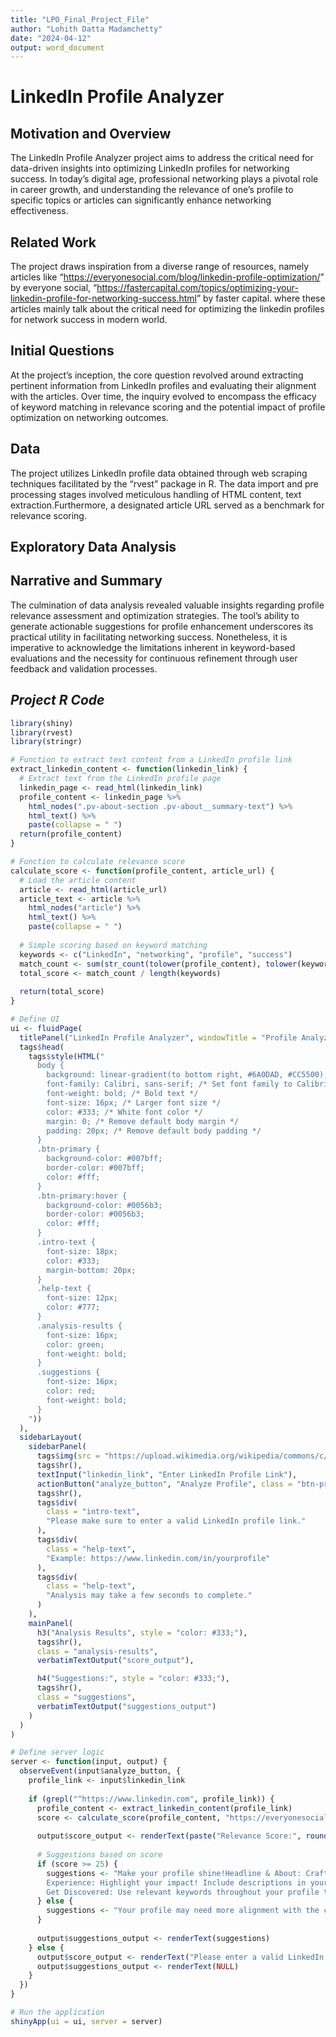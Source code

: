 ```yaml
---
title: "LPO_Final_Project_File"
author: "Lohith Datta Madamchetty"
date: "2024-04-12"
output: word_document
---
```


# **LinkedIn Profile Analyzer**

## Motivation and Overview

The LinkedIn Profile Analyzer project aims to address the critical need for data-driven insights into optimizing LinkedIn profiles for networking success. In today's digital age, professional networking plays a pivotal role in career growth, and understanding the relevance of one's profile to specific topics or articles can significantly enhance networking effectiveness.

## Related Work

The project draws inspiration from a diverse range of resources, namely articles like "<https://everyonesocial.com/blog/linkedin-profile-optimization/>" by everyone social, "<https://fastercapital.com/topics/optimizing-your-linkedin-profile-for-networking-success.html>" by faster capital. where these articles mainly talk about the critical need for optimizing the linkedin profiles for network success in modern world.

## Initial Questions

At the project's inception, the core question revolved around extracting pertinent information from LinkedIn profiles and evaluating their alignment with the articles. Over time, the inquiry evolved to encompass the efficacy of keyword matching in relevance scoring and the potential impact of profile optimization on networking outcomes.

## Data

The project utilizes LinkedIn profile data obtained through web scraping techniques facilitated by the "rvest" package in R. The data import and pre processing stages involved meticulous handling of HTML content, text extraction.Furthermore, a designated article URL served as a benchmark for relevance scoring.

## Exploratory Data Analysis

## Narrative and Summary

The culmination of data analysis revealed valuable insights regarding profile relevance assessment and optimization strategies. The tool's ability to generate actionable suggestions for profile enhancement underscores its practical utility in facilitating networking success. Nonetheless, it is imperative to acknowledge the limitations inherent in keyword-based evaluations and the necessity for continuous refinement through user feedback and validation processes.

## *Project R Code*

```r
library(shiny)
library(rvest)
library(stringr)

# Function to extract text content from a LinkedIn profile link
extract_linkedin_content <- function(linkedin_link) {
  # Extract text from the LinkedIn profile page
  linkedin_page <- read_html(linkedin_link)
  profile_content <- linkedin_page %>%
    html_nodes(".pv-about-section .pv-about__summary-text") %>%
    html_text() %>%
    paste(collapse = " ")
  return(profile_content)
}

# Function to calculate relevance score
calculate_score <- function(profile_content, article_url) {
  # Load the article content
  article <- read_html(article_url)
  article_text <- article %>%
    html_nodes("article") %>%
    html_text() %>%
    paste(collapse = " ")
  
  # Simple scoring based on keyword matching
  keywords <- c("LinkedIn", "networking", "profile", "success")
  match_count <- sum(str_count(tolower(profile_content), tolower(keywords)))
  total_score <- match_count / length(keywords)
  
  return(total_score)
}

# Define UI
ui <- fluidPage(
  titlePanel("LinkedIn Profile Analyzer", windowTitle = "Profile Analyzer"),
  tags$head(
    tags$style(HTML("
      body {
        background: linear-gradient(to bottom right, #6A0DAD, #CC5500); /* Gradient background */
        font-family: Calibri, sans-serif; /* Set font family to Calibri */
        font-weight: bold; /* Bold text */
        font-size: 16px; /* Larger font size */
        color: #333; /* White font color */
        margin: 0; /* Remove default body margin */
        padding: 20px; /* Remove default body padding */
      }
      .btn-primary {
        background-color: #007bff;
        border-color: #007bff;
        color: #fff;
      }
      .btn-primary:hover {
        background-color: #0056b3;
        border-color: #0056b3;
        color: #fff;
      }
      .intro-text {
        font-size: 18px;
        color: #333;
        margin-bottom: 20px;
      }
      .help-text {
        font-size: 12px;
        color: #777;
      }
      .analysis-results {
        font-size: 16px;
        color: green;
        font-weight: bold;
      }
      .suggestions {
        font-size: 16px;
        color: red;
        font-weight: bold;
      }
    "))
  ),
  sidebarLayout(
    sidebarPanel(
      tags$img(src = "https://upload.wikimedia.org/wikipedia/commons/c/ca/LinkedIn_logo_initials.png", width = 150),
      tags$hr(),
      textInput("linkedin_link", "Enter LinkedIn Profile Link"),
      actionButton("analyze_button", "Analyze Profile", class = "btn-primary"),
      tags$hr(),
      tags$div(
        class = "intro-text",
        "Please make sure to enter a valid LinkedIn profile link."
      ),
      tags$div(
        class = "help-text",
        "Example: https://www.linkedin.com/in/yourprofile"
      ),
      tags$div(
        class = "help-text",
        "Analysis may take a few seconds to complete."
      )
    ),
    mainPanel(
      h3("Analysis Results", style = "color: #333;"),
      tags$hr(),
      class = "analysis-results",
      verbatimTextOutput("score_output"),

      h4("Suggestions:", style = "color: #333;"),
      tags$hr(),
      class = "suggestions",
      verbatimTextOutput("suggestions_output")
    )
  )
)

# Define server logic
server <- function(input, output) {
  observeEvent(input$analyze_button, {
    profile_link <- input$linkedin_link
    
    if (grepl("^https://www.linkedin.com", profile_link)) {
      profile_content <- extract_linkedin_content(profile_link)
      score <- calculate_score(profile_content, "https://everyonesocial.com/blog/linkedin-profile-optimization/")
      
      output$score_output <- renderText(paste("Relevance Score:", round(score * 100, 2), "%"))
      
      # Suggestions based on score
      if (score >= 25) {
        suggestions <- "Make your profile shine!Headline & About: Craft a compelling headline with keywords and achievements. Rewrite your About section to tell your professional story with strong verbs and quantifiable results.
        Experience: Highlight your impact! Include descriptions in your work experience showcasing key achievements and the value you brought to each role.
        Get Discovered: Use relevant keywords throughout your profile to boost searchability. Expand your network by connecting with industry professionals.."
      } else {
        suggestions <- "Your profile may need more alignment with the content of the article. Try to incorporate more keywords related to networking success."
      }
      
      output$suggestions_output <- renderText(suggestions)
    } else {
      output$score_output <- renderText("Please enter a valid LinkedIn profile link.")
      output$suggestions_output <- renderText(NULL)
    }
  })
}

# Run the application
shinyApp(ui = ui, server = server)

```
